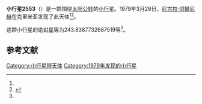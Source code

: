{{Infobox planet
| bgcolour = #FFFFC0
| name = 2553 Viljev
| symbol = 
| image = 
| caption = 
| discovery = yes
| discovery_ref = 
| discoverer = [[尼古拉·切爾尼赫|尼古拉·切爾尼赫]]
| discovery_site = [[克里米亚|克里米亚]] 
| discovered = 1979年3月29日
| designations = yes
| mp_name = 
| named_after = 
| alt_names = 1979 FS2/ 1940 CK / 1954 UA1 / 1956 AU / 1968 HT / 1978 EV1 / A899 PG
| mp_category = [[主带小行星|主带小行星]]
| orbit_ref = <ref name="a">[http://ssd.jpl.nasa.gov/sbdb.cgi?sstr=2553 2553 Viljev] {{Wayback|url=http://ssd.jpl.nasa.gov/sbdb.cgi?sstr=2553 |date=20200820020249 }}，小行星數據庫瀏覽器（JPL Small-Body Database Browser）－[[美国国家航空航天局|美国国家航空航天局]]喷气推进实验室</ref>
| epoch = 2456400.5 (2013年4月18日更新)
| aphelion = {{convert|3.234083834634514|AU|km|3|abbr=on|lk=out}}
| perihelion = {{convert|2.941272448512882|AU|km|3|abbr=on}}
| semimajor = {{convert|3.087678141573698|AU|km|3|abbr=on}}
| eccentricity = 0.047416112
| period = 1981.739026 [[日|日]]<br />5.43[[儒略年|儒略年]]
| avg_speed = 
| inclination = 5.254177590695549
| asc_node = 120.2202074366182
| mean_anomaly = 
| arg_peri = 243.8387732687519
| satellites = 
| physical_characteristics = yes
| dimensions = 
| mass = 
| density = 
| surface_grav = 
| escape_velocity = 
| sidereal_day = 
| axial_tilt = 
| pole_ecliptic_lat = 
| pole_ecliptic_lon = 
| albedo = 
| temperatures= 
| temp_name1 = 
| mean_temp_1 = 
| max_temp_1 = 
| temp_name2 = 
| max_temp_2 = 
| spectral_type = 
| abs_magnitude = 243.8387732687519
}}

'''小行星2553'''（{{lang-en|2553 Viljev}}）是一颗围绕[[太阳|太阳]][[公转|公转]]的[[小行星|小行星]]。1979年3月29日，[[尼古拉·切爾尼赫|尼古拉·切爾尼赫]]在克里米亚发现了此天体<ref name="a" /><ref>{{cite news|title=小行星列表|url=http://cfa-www.harvard.edu/iau/lists/NumberedMPs.txt|accessdate=2013-07-08|newspaper=哈佛大学|archive-date=2008-05-17|archive-url=https://web.archive.org/web/20080517010638/http://cfa-www.harvard.edu/iau/lists/NumberedMPs.txt|dead-url=no}}</ref>。

这颗小行星的[[绝对星等|绝对星等]]为243.8387732687519等<ref name="a" />。

==参考文献==
{{reflist}}
{{Minor Planet Number|[[小行星2552|小行星2552]]|[[小行星2554|小行星2554]]}}

{{小天体}}

[[Category:小行星带天体|Category:小行星带天体]]
[[Category:1979年发现的小行星|Category:1979年发现的小行星]]

{{asteroid-stub}}